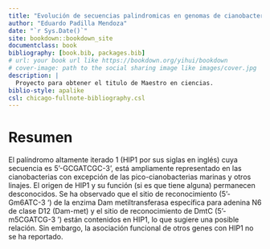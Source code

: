 ```yaml
--- 
title: "Evolución de secuencias palindromicas en genomas de cianobacterias"
author: "Eduardo Padilla Mendoza"
date: "`r Sys.Date()`"
site: bookdown::bookdown_site
documentclass: book
bibliography: [book.bib, packages.bib]
# url: your book url like https://bookdown.org/yihui/bookdown
# cover-image: path to the social sharing image like images/cover.jpg
description: |
  Proyecto para obtener el titulo de Maestro en ciencias.
biblio-style: apalike
csl: chicago-fullnote-bibliography.csl
---
```


# Resumen {-}

El palíndromo altamente iterado 1 (HIP1 por sus siglas en inglés) cuya secuencia es 5'-GCGATCGC-3’, está ampliamente representado en las cianobacterias con excepción de las pico-cianobacterias marinas y otros linajes. El origen de HIP1 y su función (si es que tiene alguna) permanecen desconocidos. Se ha observado que el sitio de reconocimiento (5'-Gm6ATC-3 ') de la enzima Dam metiltransferasa específica para adenina N6 de clase D12 (Dam-met) y el sitio de reconocimiento de DmtC (5'-m5CGATCG-3 ') están contenidos en HIP1, lo que sugiere una posible relación. Sin embargo, la asociación funcional de otros genes con HIP1 no se ha reportado.

